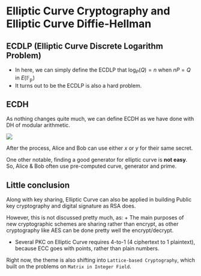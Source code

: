 # Elliptic Curve Cryptography and Elliptic Curve Diffie-Hellman 

## ECDLP (Elliptic Curve Discrete Logarithm Problem)

+ In here, we can simply define the ECDLP that $\text{log}_P(Q) = n$ when $nP = Q$ in $E(\mathbb{F_p})$
+ It turns out to be the ECDLP is also a hard problem. 

## ECDH

As nothing changes quite much, we can define ECDH as we have done with DH of modular arithmetic.

![](/images/ecdh.png){fig-align="center"}

After the process, Alice and Bob can use either $x$ or $y$ for their same secret.

One other notable, finding a good generator for elliptic curve is **not easy**. So, Alice & Bob often use pre-computed curve, generator and prime.


## Little conclusion

Along with key sharing, Elliptic Curve can also be applied in building Public key cryptography and digital signature as RSA does. 

However, this is not discussed pretty much, as:
+ The main purposes of new cryptographic schemes are sharing rather than encrypt, as other cryptography like AES can be done pretty well the encrypt/decrypt. 

+ Several PKC on Elliptic Curve requires 4-to-1 (4 ciphertext to 1 plaintext), because ECC goes with points, rather than plain numbers. 

Right now, the theme is also shifting into `Lattice-based Cryptography`, which built on the problems on `Matrix in Integer Field`. 